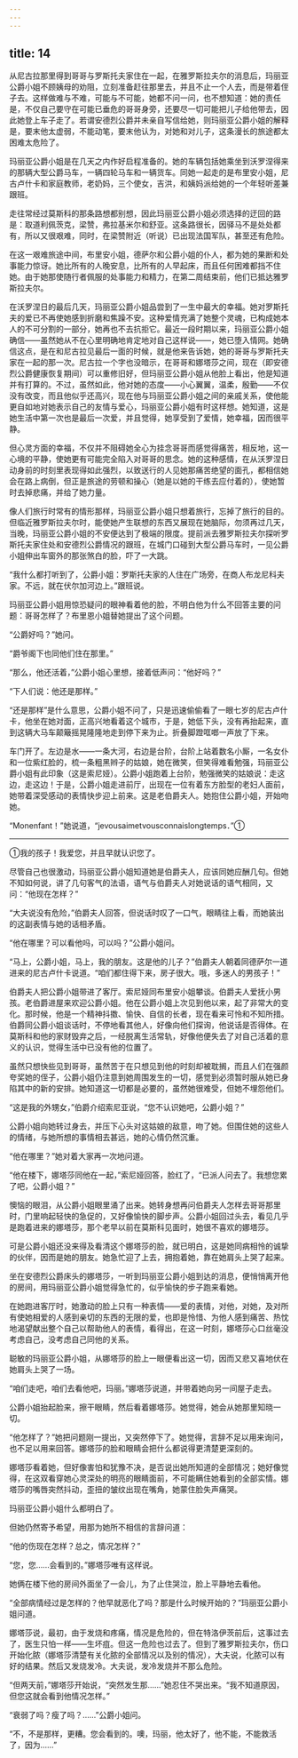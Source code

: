 ```yaml
---
---
---
```

title: 14
---





从尼古拉那里得到哥哥与罗斯托夫家住在一起，在雅罗斯拉夫尔的消息后，玛丽亚公爵小姐不顾姨母的劝阻，立刻准备赶往那里去，并且不止一个人去，而是带着侄子去。这样做难与不难，可能与不可能，她都不问一问，也不想知道：她的责任是，不仅自己要守在可能已垂危的哥哥身旁，还要尽一切可能把儿子给他带去，因此她登上车子走了。若谓安德烈公爵并未亲自写信给她，则玛丽亚公爵小姐的解释是，要末他太虚弱，不能动笔，要末他认为，对她和对儿子，这条漫长的旅途都太困难太危险了。

玛丽亚公爵小姐是在几天之内作好启程准备的。她的车辆包括她乘坐到沃罗涅得来的那辆大型公爵马车，一辆四轮马车和一辆货车。同她一起走的是布里安小姐，尼古卢什卡和家庭教师，老奶妈，三个使女，吉洪，和姨妈派给她的一个年轻听差兼跟班。

走往常经过莫斯科的那条路想都别想，因此玛丽亚公爵小姐必须选择的迂回的路是：取道利佩茨克，梁赞，弗拉基米尔和舒亚。这条路很长，因驿马不是处处都有，所以又很艰难，同时，在梁赞附近（听说）已出现法国军队，甚至还有危险。

在这一艰难旅途中间，布里安小姐，德萨尔和公爵小姐的仆人，都为她的果断和处事能力惊讶。她比所有的人晚安息，比所有的人早起床，而且任何困难都挡不住她。由于她那使随行者佩服的处事能力和精力，在第二周结束前，他们已抵达雅罗斯拉夫尔。

在沃罗涅日的最后几天，玛丽亚公爵小姐品尝到了一生中最大的幸福。她对罗斯托夫的爱已不再使她感到折磨和焦躁不安。这种爱情充满了她整个灵魂，已构成她本人的不可分割的一部分，她再也不去抗拒它。最近一段时期以来，玛丽亚公爵小姐确信——虽然她从不在心里明确地肯定地对自己这样说——，她已堕入情网。她确信这点，是在和尼古拉见最后一面的时候，就是他来告诉她，她的哥哥与罗斯托夫家在一起的那一次。尼古拉一个字也没暗示，在哥哥和娜塔莎之间，现在（即安德烈公爵健康恢复期间）可以重修旧好，但玛丽亚公爵小姐从他脸上看出，他是知道并有打算的。不过，虽然如此，他对她的态度——小心翼翼，温柔，殷勤——不仅没有改变，而且他似乎还高兴，现在他与玛丽亚公爵小姐之间的亲戚关系，使他能更自如地对她表示自己的友情与爱心，玛丽亚公爵小姐有时这样想。她知道，这是她生活中第一次也是最后一次爱，并且觉得，她享受到了爱情，她幸福，因而很平静。

但心灵方面的幸福，不仅并不阻碍她全心为挂念哥哥而感觉得痛苦，相反地，这一心境的平静，使她更有可能完全陷入对哥哥的思念。她的这种感情，在从沃罗涅日动身前的时刻里表现得如此强烈，以致送行的人见她那痛苦绝望的面孔，都相信她会在路上病倒，但正是旅途的劳顿和操心（她是以她的干练去应付着的），使她暂时去掉悲痛，并给了她力量。

像人们旅行时常有的情形那样，玛丽亚公爵小姐只想着旅行，忘掉了旅行的目的。但临近雅罗斯拉夫尔时，能使她产生联想的东西又展现在她脑际，勿须再过几天，当晚，玛丽亚公爵小姐的不安便达到了极端的限度。提前派去雅罗斯拉夫尔探听罗斯托夫家住处和安德烈公爵情况的跟班，在城门口碰到大型公爵马车时，一见公爵小姐伸出车窗外的那张煞白的脸，吓了一大跳。

“我什么都打听到了，公爵小姐：罗斯托夫家的人住在广场旁，在商人布龙尼科夫家。不远，就在伏尔加河边上。”跟班说。

玛丽亚公爵小姐用惊恐疑问的眼神看着他的脸，不明白他为什么不回答主要的问题：哥哥怎样了？布里恩小姐替她提出了这个问题。

“公爵好吗？”她问。

“爵爷阁下也同他们住在那里。”

“那么，他还活着，”公爵小姐心里想，接着低声问：“他好吗？”

“下人们说：他还是那样。”

“还是那样”是什么意思，公爵小姐不问了，只是迅速偷偷看了一眼七岁的尼古卢什卡，他坐在她对面，正高兴地看着这个城市，于是，她低下头，没有再抬起来，直到这辆大马车颠簸摇晃隆隆地走到停下来为止。折叠脚蹬哐啷一声放了下来。

车门开了。左边是水——一条大河，右边是台阶，台阶上站着数名小厮，一名女仆和一位紫红脸的，梳一条粗黑辫子的姑娘，她在微笑，但笑得难看勉强，玛丽亚公爵小姐有此印象（这是索尼娅）。公爵小姐跑着上台阶，勉强微笑的姑娘说：走这边，走这边！于是，公爵小姐走进前厅，出现在一位有着东方脸型的老妇人面前，她带着深受感动的表情快步迎上前来。这是老伯爵夫人。她抱住公爵小姐，开始吻她。

“Monenfant！”她说道，“jevousaimetvousconnaislongtemps．”①

--------

①我的孩子！我爱您，并且早就认识您了。

尽管自己也很激动，玛丽亚公爵小姐知道她是伯爵夫人，应该同她应酬几句。但她不知如何说，讲了几句客气的法语，语气与伯爵夫人对她说话的语气相同，又问：“他现在怎样？”

“大夫说没有危险，”伯爵夫人回答，但说话时叹了一口气，眼睛往上看，而她装出的这副表情与她的话相矛盾。

“他在哪里？可以看他吗，可以吗？”公爵小姐问。

“马上，公爵小姐，马上，我的朋友。这是他的儿子？”伯爵夫人朝着同德萨尔一道进来的尼古卢什卡说道。“咱们都住得下来，房子很大。哦，多迷人的男孩子！”

伯爵夫人把公爵小姐带进了客厅。索尼娅同布里安小姐攀谈。伯爵夫人爱抚小男孩。老伯爵进屋来欢迎公爵小姐。他在公爵小姐上次见到他以来，起了非常大的变化。那时候，他是一个精神抖擞、愉快、自信的长者，现在看来可怜和不知所措。伯爵同公爵小姐谈话时，不停地看其他人，好像向他们探询，他说话是否得体。在莫斯科和他的家财毁弃之后，一经脱离生活常轨，好像他便失去了对自己活着的意义的认识，觉得生活中已没有他的位置了。

虽然只想快些见到哥哥，虽然苦于在只想见到他的时刻却被耽搁，而且人们在强颜夸奖她的侄子，公爵小姐仍注意到她周围发生的一切，感觉到必须暂时服从她已身陷其中的新的安排。她知道这一切都是必要的，虽然她很难受，但她不埋怨他们。

“这是我的外甥女，”伯爵介绍索尼亚说，“您不认识她吧，公爵小姐？”

公爵小姐向她转过身去，并压下心头对这姑娘的敌意，吻了她。但围住她的这些人的情绪，与她所想的事情相去甚远，她的心情仍然沉重。

“他在哪里？”她对着大家再一次地问道。

“他在楼下，娜塔莎同他在一起，”索尼娅回答，脸红了，“已派人问去了。我想您累了吧，公爵小姐？”

懊恼的眼泪，从公爵小姐眼里涌了出来。她转身想再问伯爵夫人怎样去哥哥那里时，门里响起轻快的急促的，又好像愉快的脚步声。公爵小姐回过头去，看见几乎是跑着进来的娜塔莎，那个老早以前在莫斯科见面时，她很不喜欢的娜塔莎。

可是公爵小姐还没来得及看清这个娜塔莎的脸，就已明白，这是她同病相怜的诚挚的伙伴，因而是她的朋友。她急忙迎了上去，拥抱着她，靠在她肩头上哭了起来。

坐在安德烈公爵床头的娜塔莎，一听到玛丽亚公爵小姐到达的消息，便悄悄离开他的房间，用玛丽亚公爵小姐觉得急忙的，似乎愉快的步子跑来看她。

在她跑进客厅时，她激动的脸上只有一种表情——爱的表情，对他，对她，及对所有使她相爱的人感到亲切的东西的无限的爱，也即是怜惜、为他人感到痛苦、热忱地渴望献出整个自己以帮助他人的表情，看得出，在这一时刻，娜塔莎心口丝毫没考虑自己，没考虑自己同他的关系。

聪敏的玛丽亚公爵小姐，从娜塔莎的脸上一眼便看出这一切，因而又悲又喜地伏在她肩头上哭了一场。

“咱们走吧，咱们去看他吧，玛丽。”娜塔莎说道，并带着她向另一间屋子走去。

公爵小姐抬起脸来，擦干眼睛，然后看着娜塔莎。她觉得，她会从她那里知晓一切。

“他怎样了？”她把问题刚一提出，又突然停下了。她觉得，言辞不足以用来询问，也不足以用来回答。娜塔莎的脸和眼睛会把什么都说得更清楚更深刻的。

娜塔莎看着她，但好像害怕和犹豫不决，是否说出她所知道的全部情况；她好像觉得，在这双看穿她心灵深处的明亮的眼睛面前，不可能瞒住她看到的全部实情。娜塔莎的嘴唇突然抖动，歪扭的皱纹出现在嘴角，她蒙住脸失声痛哭。

玛丽亚公爵小姐什么都明白了。

但她仍然寄予希望，用那为她所不相信的言辞问道：

“他的伤现在怎样？总之，情况怎样？”

“您，您……会看到的。”娜塔莎唯有这样说。

她俩在楼下他的房间外面坐了一会儿，为了止住哭泣，脸上平静地去看他。

“全部病情经过是怎样的？他早就恶化了吗？那是什么时候开始的？”玛丽亚公爵小姐问道。

娜塔莎说，最初，由于发烧和疼痛，情况是危险的，但在特洛伊茨前后，这事过去了，医生只怕一样——生坏疽。但这一危险也过去了。但到了雅罗斯拉夫尔，伤口开始化脓（娜塔莎清楚有关化脓的全部情况以及别的情况），大夫说，化脓可以有好的结果。然后又发烧发冷。大夫说，发冷发烧并不那么危险。

“但两天前，”娜塔莎开始说，“突然发生那……”她忍住不哭出来。“我不知道原因，但您这就会看到他情况怎样。”

“衰弱了吗？瘦了吗？……”公爵小姐问。

“不，不是那样，更糟。您会看到的。噢，玛丽，他太好了，他不能，不能救活了，因为……”